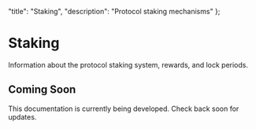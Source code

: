   "title": "Staking",
  "description": "Protocol staking mechanisms"
};


# Staking

Information about the protocol staking system, rewards, and lock periods.

## Coming Soon

This documentation is currently being developed. Check back soon for updates. 